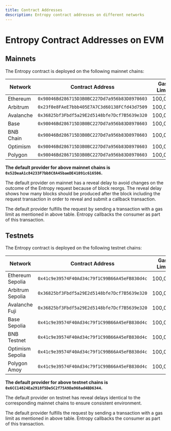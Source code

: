 ```yaml
---
title: Contract Addresses
description: Entropy contract addresses on different networks
---
```


# Entropy Contract Addresses on EVM

## Mainnets

The Entropy contract is deployed on the following mainnet chains:

| Network   | Contract Address                             | Gas Limit | Provider                                     |
| --------- | -------------------------------------------- | --------- | -------------------------------------------- |
| Ethereum  | `0x98046Bd286715D3B0BC227Dd7a956b83D8978603` | 100,000   | `0x52DeaA1c84233F7bb8C8A45baeDE41091c616506` |
| Arbitrum  | `0x23f0e8FAeE7bbb405E7A7C3d60138FCfd43d7509` | 100,000   | `0x52DeaA1c84233F7bb8C8A45baeDE41091c616506` |
| Avalanche | `0x36825bf3Fbdf5a29E2d5148bfe7Dcf7B5639e320` | 100,000   | `0x52DeaA1c84233F7bb8C8A45baeDE41091c616506` |
| Base      | `0x98046Bd286715D3B0BC227Dd7a956b83D8978603` | 100,000   | `0x52DeaA1c84233F7bb8C8A45baeDE41091c616506` |
| BNB Chain | `0x98046Bd286715D3B0BC227Dd7a956b83D8978603` | 100,000   | `0x52DeaA1c84233F7bb8C8A45baeDE41091c616506` |
| Optimism  | `0x98046Bd286715D3B0BC227Dd7a956b83D8978603` | 100,000   | `0x52DeaA1c84233F7bb8C8A45baeDE41091c616506` |
| Polygon   | `0x98046Bd286715D3B0BC227Dd7a956b83D8978603` | 100,000   | `0x52DeaA1c84233F7bb8C8A45baeDE41091c616506` |

**The default provider for above mainnet chains is `0x52DeaA1c84233F7bb8C8A45baeDE41091c616506`.**

The default provider on mainnet has a reveal delay to avoid changes on the outcome of the Entropy request because of block reorgs.
The reveal delay shows how many blocks should be produced after the block including the request transaction in order to reveal and submit a callback transaction.

The default provider fulfills the request by sending a transaction with a gas limit as mentioned in above table. Entropy callbacks the consumer as part of this transaction.

## Testnets

The Entropy contract is deployed on the following testnet chains:

| Network          | Contract Address                             | Gas Limit | Provider                                     |
| ---------------- | -------------------------------------------- | --------- | -------------------------------------------- |
| Ethereum Sepolia | `0x41c9e39574F40Ad34c79f1C99B66A45eFB830d4c` | 100,000   | `0x6CC14824Ea2918f5De5C2f75A9Da968ad4BD6344` |
| Arbitrum Sepolia | `0x36825bf3Fbdf5a29E2d5148bfe7Dcf7B5639e320` | 100,000   | `0x6CC14824Ea2918f5De5C2f75A9Da968ad4BD6344` |
| Avalanche Fuji   | `0x36825bf3Fbdf5a29E2d5148bfe7Dcf7B5639e320` | 100,000   | `0x6CC14824Ea2918f5De5C2f75A9Da968ad4BD6344` |
| Base Sepolia     | `0x41c9e39574F40Ad34c79f1C99B66A45eFB830d4c` | 100,000   | `0x6CC14824Ea2918f5De5C2f75A9Da968ad4BD6344` |
| BNB Testnet      | `0x41c9e39574F40Ad34c79f1C99B66A45eFB830d4c` | 100,000   | `0x6CC14824Ea2918f5De5C2f75A9Da968ad4BD6344` |
| Optimism Sepolia | `0x41c9e39574F40Ad34c79f1C99B66A45eFB830d4c` | 100,000   | `0x6CC14824Ea2918f5De5C2f75A9Da968ad4BD6344` |
| Polygon Amoy     | `0x41c9e39574F40Ad34c79f1C99B66A45eFB830d4c` | 100,000   | `0x6CC14824Ea2918f5De5C2f75A9Da968ad4BD6344` |

**The default provider for above testnet chains is `0x6CC14824Ea2918f5De5C2f75A9Da968ad4BD6344`.**

The default provider on testnet has reveal delays identical to the corresponding mainnet chains to ensure consistent environment.

The default provider fulfills the request by sending a transaction with a gas limit as mentioned in above table. Entropy callbacks the consumer as part of this transaction.
